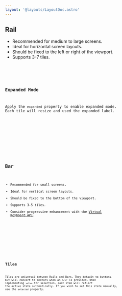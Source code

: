 ```yaml
---
layout: '@layouts/LayoutDoc.astro'
---
```




## Rail

- Recommended for medium to large screens.
- Ideal for horizontal screen layouts.
- Should be fixed to the left or right of the viewport.
- Supports 3-7 tiles.

<Preview client:load>
	<Fragment slot="preview">
		<Example client:load />
	</Fragment>
	<Fragment slot="code">
		<Code code={ExampleRaw} lang="svelte" />
	</Fragment>
</Preview>

### Expanded Mode

Apply the `expanded` property to enable expanded mode. Each tile will resize and used the expanded label.

<Preview client:load>
	<Fragment slot="preview">
		<ExampleExpanded client:load />
	</Fragment>
	<Fragment slot="code">
		<Code code={ExampleExpandedRaw} lang="svelte" />
	</Fragment>
</Preview>

## Bar

- Recommended for small screens.
- Ideal for vertical screen layouts.
- Should be fixed to the bottom of the viewport.
- Supports 3-5 tiles.
- Consider progressive enhancement with the [Virtual Keyboard API](https://developer.mozilla.org/en-US/docs/Web/API/VirtualKeyboard_API).

<Preview client:load>
	<Fragment slot="preview">
		<ExampleBar client:load />
	</Fragment>
	<Fragment slot="code">
		<Code code={ExampleBarRaw} lang="svelte" />
	</Fragment>
</Preview>

## Tiles

Tiles are universal between Rails and Bars. They default to buttons, but will convert to anchors when an `href` is provided. When implementing `value` for selection, each item will reflect the active state automatically. If you wish to set this state manually, use the `selected` property.

<Preview client:load>
	<Fragment slot="preview">
		<ExampleTiles client:load />
	</Fragment>
	<Fragment slot="code">
		<Code code={ExampleTilesRaw} lang="svelte" />
	</Fragment>
</Preview>
